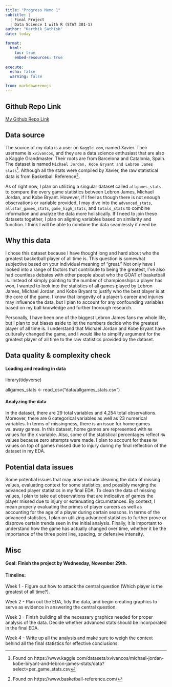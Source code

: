 ```yaml
---
title: "Progress Memo 1"
subtitle: |
  | Final Project 
  | Data Science 1 with R (STAT 301-1)
author: "Karthik Sathish"
date: today

format:
  html:
    toc: true
    embed-resources: true
    
execute:
  echo: false
  warning: false

from: markdown+emoji 
---
```




::: {.callout-tip icon=false}

## Github Repo Link


[My Github Repo Link](https://github.com/stat301-1-2023-fall/final-project-1-kvsathish)

:::


## Data source


The source of my data is a user on `Kaggle.com`, named Xavier. Their username is `xvivancos`, and they are a data science enthusiast that are also a Kaggle Grandmaster. Their roots are from Barcelona and Catalonia, Spain. The dataset is named `Michael Jordan, Kobe Bryant and Lebron James stats`^[Found on https://www.kaggle.com/datasets/xvivancos/michael-jordan-kobe-bryant-and-lebron-james-stats/data?select=per_game_stats.csv]. Although all the stats were compiled by Xavier, the raw statistical data is from Basketball Reference^[Found on https://www.basketball-reference.com/].

As of right now, I plan on utilizing a singular dataset called `allgames_stats` to compare the every game statistics between Lebron James, Michael Jordan, and Kobe Bryant. However, if I feel as though there is not enough observations or variable provided, I may dive into the `advanced_stats`, `allstar_games_stats`, `game_high_stats`, and `totals_stats` to combine information and analyze the data more holistically. If I need to join these datasets together, I plan on aligning variables based on similarity and function. I think I will be able to combine the data seamlessly if need be.


## Why this data

I chose this dataset because I have thought long and hard about who the greatest basketball player of all time is. This question is somewhat subjective based on your individual meaning of "great." Not only have I looked into a range of factors that contribute to being the greatest, I've also had countless debates with other people about who the GOAT of basketball is. Instead of simply pointing to the number of championships a player has won, I wanted to look into the statistics of all games played by Lebron James, Michael Jordan, and Kobe Bryant to justify who the best player is at the core of the game. I know that longevity of a player's career and injuries may influence the data, but I plan to account for any confounding variables based on my ball knowledge and further thorough research. 

Personally, I have been one of the biggest Lebron James fans my whole life, but I plan to put biases aside to let the numbers decide who the greatest player of all time is. I understand that Michael Jordan and Kobe Bryant have culturally changed the game, and I would like to simplify argument for the greatest player of all time to the raw statistics provided by the dataset.


## Data quality & complexity check

#### Loading and reading in data 

library(tidyverse)

allgames_stats <- read_csv("data/allgames_stats.csv")

#### Analyzing the data

In the dataset, there are 29 total variables and 4,254 total observations. Moreover, there are 6 categorical variables as well as 23 numerical variables. In terms of missingness, there is an issue for home games vs. away games. In this dataset, home games are represented with `NA` values for the `X` variable. Also, some of the statistical percentages reflect `NA` values because zero attempts were made. I plan to account for these `NA` values on top of games missed due to injury during my final reflection of the dataset in my EDA.


## Potential data issues

Some potential issues that may arise include cleaning the data of missing values, evaluating context for some statistics, and possibly merging the advanced player statistics in my final EDA. To clean the data of missing values, I plan to take out observations that are indicative of games the player missed due to injury or extenuating circumstances. By context, I mean properly evaluating the primes of player careers as well as accounting for the age of a player during certain seasons. In terms of the advanced statistics, I plan on utilizing advanced statistics to further prove or disprove certain trends seen in the initial analysis. Finally, it is important to understand how the game has actually changed over time, whether it be the importance of the three point line, spacing, or defensive intensity.

## Misc

#### Goal: Finish the project by Wednesday, November 29th.

#### Timeline:

Week 1 - Figure out how to attack the central question (Which player is the greatest of all time?).

Week 2 - Plan out the EDA, tidy the data, and begin creating graphics to serve as evidence in answering the central question.

Week 3 - Finish building all the necessary graphics needed for proper analysis of the data. Decide whether advanced stats should be incorporated in the final EDA.

Week 4 - Write up all the analysis and make sure to weigh the context behind all the final statistics for effective conclusions.
